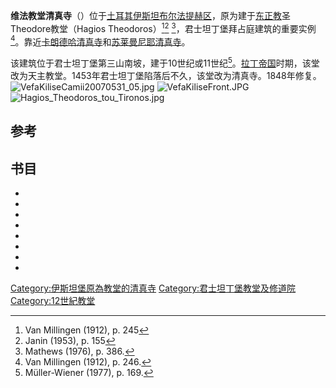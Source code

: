{{Infobox religious building
| building_name         = 维法教堂清真寺<br />Vefa Kilise Camii
| image                 = Molla_Gürani_Camii_South_View.jpg
| location              = [[土耳其|土耳其]][[伊斯坦布尔|伊斯坦布尔]]
| geo                   = {{coord|41|0|59|N|28|57|37|E|}}
| religious_affiliation = [[伊斯兰教|伊斯兰教]]
| consecration_year     = 1453年以后
| architecture_style    = 拜占庭
| year_completed        = 10 - 11世纪
| minaret_quantity      = 1
}}
'''维法教堂清真寺'''（{{lang-tr|Vefa Kilise Camii}}）位于[[土耳其|土耳其]][[伊斯坦布尔|伊斯坦布尔]][[法提赫区|法提赫区]]，原为建于[[东正教|东正教]]圣 Theodore教堂（Hagios Theodoros）<ref>Van Millingen (1912), p. 245 </ref><ref name=ja155>Janin (1953), p. 155</ref> {{lang-el|{{lang|grc|Ἄγιος Θεοδόρος ἑν τὰ Καρβουνάρια}}}}<ref name=mat386>Mathews (1976), p. 386.</ref>，君士坦丁堡拜占庭建筑的重要实例<ref>Van Millingen (1912), p. 246.</ref>。靠近[[卡朗德哈清真寺|卡朗德哈清真寺]]和[[苏莱曼尼耶清真寺|苏莱曼尼耶清真寺]]。

该建筑位于君士坦丁堡第三山南坡，建于10世纪或11世纪<ref name=mw169>Müller-Wiener (1977), p. 169.</ref>。[[拉丁帝国|拉丁帝国]]时期，该堂改为天主教堂。1453年君士坦丁堡陷落后不久，该堂改为清真寺。1848年修复。
[[Image:VefaKiliseCamii20070531_05.jpg|right]]
[[File:VefaKiliseFront.JPG|thumb]]
[[File:Hagios_Theodoros_tou_Tironos.jpg|left]]

==参考==
{{reflist|2}}

==书目==
*{{cite book  | author= Alexander van Millingen | title=Byzantine Churches of Constantinople | url= https://archive.org/details/byzantinechurche014623mbp | publisher=MacMillan & Co | location = London | year=1912}}
*{{cite book  |author= Raymond Janin | title=La Géographie Ecclésiastique de l'Empire Byzantin. 1. Part: Le Siège de Constantinople et le Patriarcat Oecuménique. 3rd Vol. : Les Églises et les Monastères. | publisher=Institut Français d'Études Byzantines | location=Paris | year=1953 | language=fr}}
*{{cite book|last=Mamboury|first=Ernest|authorlink=Ernest Mamboury|title=The Tourists' Istanbul|publisher=Çituri Biraderler Basımevi|location=Istanbul|year=1953}}
*{{cite book| author=Raymond Janin | title=Constantinople Byzantine| publisher=Institut Français d'Études Byzantines | language=fr | edition=2 | location=Paris | year=1964}}
*{{cite book  |author=Çelik Gülersoy | title=A guide to Istanbul | publisher=Istanbul Kitaplığı | location=Istanbul | year=1976 | oclc = 3849706}}
*{{cite book  | last=Mathews | first= Thomas F. | title=The Byzantine Churches of Istanbul: A Photographic Survey | publisher=Pennsylvania State University Press | location = University Park | year=1976 | isbn=0-271-01210-2}}
*{{cite book| author=Wolfgang Müller-Wiener | title=Bildlexikon Zur Topographie Istanbuls: Byzantion, Konstantinupolis, Istanbul Bis Zum Beginn D. 17 Jh | publisher=Wasmuth | location=Tübingen | language=de | year=1977 | isbn = 978-3-8030-1022-3}}
*{{cite book  |author= Richard Krautheimer | title=Architettura paleocristiana e bizantina | publisher=Einaudi | location=Turin | year=1986 | language=it | isbn = 88-06-59261-0}}

{{土耳其清真寺}}
{{Authority control}}

[[Category:伊斯坦堡原為教堂的清真寺|Category:伊斯坦堡原為教堂的清真寺]]
[[Category:君士坦丁堡教堂及修道院|Category:君士坦丁堡教堂及修道院]]
[[Category:12世紀教堂|Category:12世紀教堂]]
